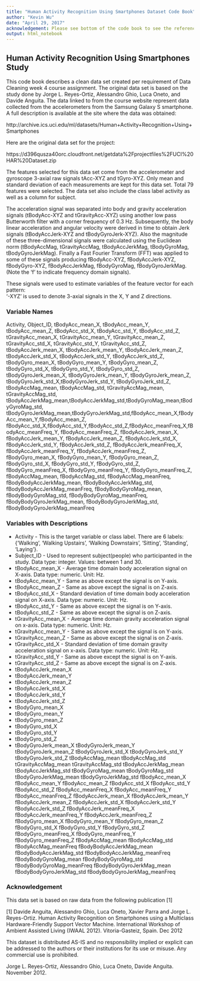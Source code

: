 ```yaml
---
title: "Human Activity Recognition Using Smartphones Dataset Code Book"
author: "Kevin Wu"
date: "April 29, 2017"
acknowledgement: Please see bottom of the code book to see the reference
output: html_notebook
---
```


## Human Activity Recognition Using Smartphones Study

This code book describes a clean data set created per requirement of Data Cleaning week 4 course assignment. The original data set is based on the study done by Jorge L. Reyes-Ortiz, Alessandro Ghio, Luca Oneto, and Davide Anguita. The data linked to from the course website represent data collected from the accelerometers from the Samsung Galaxy S smartphone. A full description is available at the site where the data was obtained:

http://archive.ics.uci.edu/ml/datasets/Human+Activity+Recognition+Using+Smartphones

Here are the original data set for the project:

https://d396qusza40orc.cloudfront.net/getdata%2Fprojectfiles%2FUCI%20HAR%20Dataset.zip

The features selected for this data set come from the accelerometer and gyroscope 3-axial raw signals tAcc-XYZ and tGyro-XYZ. Only mean and standard deviation of each measurements are kept for this data set. Total 79 features were selected. The data set also include the class label activity as well as a column for subject.

The acceleration signal was separated into body and gravity acceleration signals (tBodyAcc-XYZ and tGravityAcc-XYZ) using another low pass Butterworth filter with a corner frequency of 0.3 Hz. Subsequently, the body linear acceleration and angular velocity were derived in time to obtain Jerk signals (tBodyAccJerk-XYZ and tBodyGyroJerk-XYZ). Also the magnitude of these three-dimensional signals were calculated using the Euclidean norm (tBodyAccMag, tGravityAccMag, tBodyAccJerkMag, tBodyGyroMag, tBodyGyroJerkMag). Finally a Fast Fourier Transform (FFT) was applied to some of these signals 
producing fBodyAcc-XYZ, fBodyAccJerk-XYZ, fBodyGyro-XYZ, fBodyAccJerkMag, fBodyGyroMag, fBodyGyroJerkMag. (Note the 'f' to indicate frequency domain signals). 

These signals were used to estimate variables of the feature vector for each pattern:  
'-XYZ' is used to denote 3-axial signals in the X, Y and Z directions.


### Variable Names
Activity, Object_ID, tBodyAcc_mean_X, tBodyAcc_mean_Y, tBodyAcc_mean_Z, tBodyAcc_std_X,
 tBodyAcc_std_Y, tBodyAcc_std_Z, tGravityAcc_mean_X, tGravityAcc_mean_Y, tGravityAcc_mean_Z,
 tGravityAcc_std_X, tGravityAcc_std_Y, tGravityAcc_std_Z, tBodyAccJerk_mean_X, tBodyAccJerk_mean_Y, tBodyAccJerk_mean_Z, tBodyAccJerk_std_X, tBodyAccJerk_std_Y, tBodyAccJerk_std_Z, tBodyGyro_mean_X, tBodyGyro_mean_Y, tBodyGyro_mean_Z, tBodyGyro_std_X, tBodyGyro_std_Y, tBodyGyro_std_Z, tBodyGyroJerk_mean_X, tBodyGyroJerk_mean_Y, tBodyGyroJerk_mean_Z, tBodyGyroJerk_std_X,tBodyGyroJerk_std_Y, tBodyGyroJerk_std_Z, tBodyAccMag_mean, tBodyAccMag_std, tGravityAccMag_mean, tGravityAccMag_std, tBodyAccJerkMag_mean,tBodyAccJerkMag_std,tBodyGyroMag_mean,tBodyGyroMag_std,
tBodyGyroJerkMag_mean,tBodyGyroJerkMag_std,fBodyAcc_mean_X,fBodyAcc_mean_Y,fBodyAcc_mean_Z,
fBodyAcc_std_X,fBodyAcc_std_Y,fBodyAcc_std_Z,fBodyAcc_meanFreq_X,fBodyAcc_meanFreq_Y,
fBodyAcc_meanFreq_Z, fBodyAccJerk_mean_X, fBodyAccJerk_mean_Y, fBodyAccJerk_mean_Z,
fBodyAccJerk_std_X, fBodyAccJerk_std_Y, fBodyAccJerk_std_Z, fBodyAccJerk_meanFreq_X,
fBodyAccJerk_meanFreq_Y, fBodyAccJerk_meanFreq_Z, fBodyGyro_mean_X, fBodyGyro_mean_Y,
fBodyGyro_mean_Z, fBodyGyro_std_X, fBodyGyro_std_Y, fBodyGyro_std_Z, fBodyGyro_meanFreq_X,
fBodyGyro_meanFreq_Y, fBodyGyro_meanFreq_Z, fBodyAccMag_mean, fBodyAccMag_std, fBodyAccMag_meanFreq, fBodyBodyAccJerkMag_mean, fBodyBodyAccJerkMag_std, fBodyBodyAccJerkMag_meanFreq, fBodyBodyGyroMag_mean, fBodyBodyGyroMag_std, fBodyBodyGyroMag_meanFreq, fBodyBodyGyroJerkMag_mean, fBodyBodyGyroJerkMag_std,
fBodyBodyGyroJerkMag_meanFreq

### Variables with Descriptions
* Activity - This is the target variable or class label. There are 6 labels: {'Walking', 'Walking Upstairs', 'Walking Downstairs', 'Sitting', 'Standing', 'Laying'}.
* Subject_ID - Used to represent subject(people) who participanted in the study. Data type: integer. Values: between 1 and 30.
* tBodyAcc_mean_X - Average time domain body acceleration signal on X-axis. Data type: numeric. Unit: Hz.
* tBodyAcc_mean_Y - Same as above except the signal is on Y-axis.
* tBodyAcc_mean_Z - Same as above except the signal is on Z-axis.
* tBodyAcc_std_X - Standard deviation of time domain body acceleration signal on X-axis. Data type: numeric. Unit: Hz.
* tBodyAcc_std_Y - Same as above except the signal is on Y-axis.
* tBodyAcc_std_Z - Same as above except the signal is on Z-axis.
* tGravityAcc_mean_X - Average time domain gravity acceleration signal on x-axis. Data type: numeric. Unit: Hz.
* tGravityAcc_mean_Y - Same as above except the signal is on Y-axis.
* tGravityAcc_mean_Z - Same as above except the signal is on Z-axis.
* tGravityAcc_std_X - Standard deviation of time domain gravity acceleration signal on x-axis. Data type: numeric. Unit: Hz.
* tGravityAcc_std_Y - Same as above except the signal is on Y-axis.
* tGravityAcc_std_Z - Same as above except the signal is on Z-axis.
* tBodyAccJerk_mean_X
* tBodyAccJerk_mean_Y
* tBodyAccJerk_mean_Z
* tBodyAccJerk_std_X
* tBodyAccJerk_std_Y
* tBodyAccJerk_std_Z
* tBodyGyro_mean_X
* tBodyGyro_mean_Y
* tBodyGyro_mean_Z
* tBodyGyro_std_X
* tBodyGyro_std_Y
* tBodyGyro_std_Z
* tBodyGyroJerk_mean_X
tBodyGyroJerk_mean_Y
tBodyGyroJerk_mean_Z
tBodyGyroJerk_std_X
tBodyGyroJerk_std_Y
tBodyGyroJerk_std_Z
tBodyAccMag_mean
tBodyAccMag_std
tGravityAccMag_mean
tGravityAccMag_std
tBodyAccJerkMag_mean
tBodyAccJerkMag_std
tBodyGyroMag_mean
tBodyGyroMag_std
tBodyGyroJerkMag_mean
tBodyGyroJerkMag_std
fBodyAcc_mean_X
fBodyAcc_mean_Y
fBodyAcc_mean_Z
fBodyAcc_std_X
fBodyAcc_std_Y
fBodyAcc_std_Z
fBodyAcc_meanFreq_X
fBodyAcc_meanFreq_Y
fBodyAcc_meanFreq_Z
fBodyAccJerk_mean_X
fBodyAccJerk_mean_Y
fBodyAccJerk_mean_Z
fBodyAccJerk_std_X
fBodyAccJerk_std_Y
fBodyAccJerk_std_Z
fBodyAccJerk_meanFreq_X
fBodyAccJerk_meanFreq_Y
fBodyAccJerk_meanFreq_Z
fBodyGyro_mean_X
fBodyGyro_mean_Y
fBodyGyro_mean_Z
fBodyGyro_std_X
fBodyGyro_std_Y
fBodyGyro_std_Z
fBodyGyro_meanFreq_X
fBodyGyro_meanFreq_Y
fBodyGyro_meanFreq_Z
fBodyAccMag_mean
fBodyAccMag_std
fBodyAccMag_meanFreq
fBodyBodyAccJerkMag_mean
fBodyBodyAccJerkMag_std
fBodyBodyAccJerkMag_meanFreq
fBodyBodyGyroMag_mean
fBodyBodyGyroMag_std
fBodyBodyGyroMag_meanFreq
fBodyBodyGyroJerkMag_mean
fBodyBodyGyroJerkMag_std
fBodyBodyGyroJerkMag_meanFreq

### Acknowledgement
This data set is based on raw data from the following publication [1] 

[1] Davide Anguita, Alessandro Ghio, Luca Oneto, Xavier Parra and Jorge L. Reyes-Ortiz. Human Activity Recognition on Smartphones using a Multiclass Hardware-Friendly Support Vector Machine. International Workshop of Ambient Assisted Living (IWAAL 2012). Vitoria-Gasteiz, Spain. Dec 2012

This dataset is distributed AS-IS and no responsibility implied or explicit can be addressed to the authors or their institutions for its use or misuse. Any commercial use is prohibited.

Jorge L. Reyes-Ortiz, Alessandro Ghio, Luca Oneto, Davide Anguita. November 2012.

